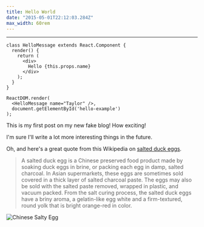 ```yaml
---
title: Hello World
date: "2015-05-01T22:12:03.284Z"
max_width: 60rem
---
```



<Counter />

-----

<JsonTree data={data} />

```jsx{1,4-6}
class HelloMessage extends React.Component {
  render() {
    return (
      <div>
        Hello {this.props.name}
      </div>
    );
  }
}

ReactDOM.render(
  <HelloMessage name="Taylor" />,
  document.getElementById('hello-example')
);
```

This is my first post on my new fake blog! How exciting!

I'm sure I'll write a lot more interesting things in the future.

Oh, and here's a great quote from this Wikipedia on
[salted duck eggs](http://en.wikipedia.org/wiki/Salted_duck_egg).

> A salted duck egg is a Chinese preserved food product made by soaking duck
> eggs in brine, or packing each egg in damp, salted charcoal. In Asian
> supermarkets, these eggs are sometimes sold covered in a thick layer of salted
> charcoal paste. The eggs may also be sold with the salted paste removed,
> wrapped in plastic, and vacuum packed. From the salt curing process, the
> salted duck eggs have a briny aroma, a gelatin-like egg white and a
> firm-textured, round yolk that is bright orange-red in color.

![Chinese Salty Egg](./salty_egg.jpg)
